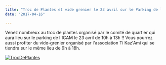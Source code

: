 ```yaml
---
title: "Troc de Plantes et vide grenier le 23 avril sur le Parking de l'ICAM"
date: "2017-04-16"

---
```


Venez nombreux au troc de plantes organisé par le comité de quartier qui aura lieu sur le parking de l'ICAM le 23 avril de 10h à 13h !! Vous pourrez aussi profiter du vide-grenier organisé par l'association Ti Kaz'Ami qui se tiendra sur le même lieu de 9h à 18h.

[![TrocDePlantes](/uploads/TrocDePlantes-214x300.jpg)](http://fontaines-garonne.fr/wp-content/uploads/2017/04/TrocDePlantes.jpg)
